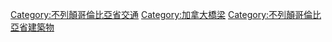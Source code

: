 {{Commons cat|Bridges in British Columbia}}

[[Category:不列顛哥倫比亞省交通|Category:不列顛哥倫比亞省交通]]
[[Category:加拿大橋梁|Category:加拿大橋梁]]
[[Category:不列顛哥倫比亞省建築物|Category:不列顛哥倫比亞省建築物]]